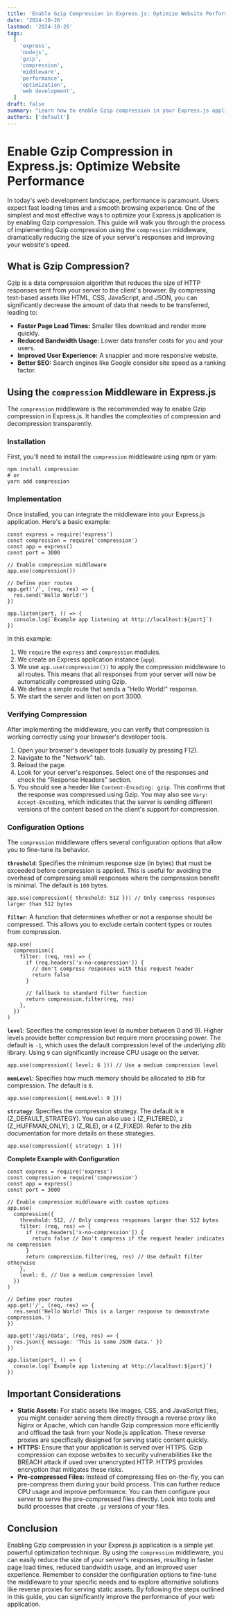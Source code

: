 ```yaml
---
title: 'Enable Gzip Compression in Express.js: Optimize Website Performance'
date: '2024-10-26'
lastmod: '2024-10-26'
tags:
  [
    'express',
    'nodejs',
    'gzip',
    'compression',
    'middleware',
    'performance',
    'optimization',
    'web development',
  ]
draft: false
summary: "Learn how to enable Gzip compression in your Express.js application using the compression middleware.  This guide provides a step-by-step walkthrough with code examples to significantly improve your website's performance and reduce bandwidth usage."
authors: ['default']
---
```


# Enable Gzip Compression in Express.js: Optimize Website Performance

In today's web development landscape, performance is paramount. Users expect fast loading times and a smooth browsing experience. One of the simplest and most effective ways to optimize your Express.js application is by enabling Gzip compression. This guide will walk you through the process of implementing Gzip compression using the `compression` middleware, dramatically reducing the size of your server's responses and improving your website's speed.

## What is Gzip Compression?

Gzip is a data compression algorithm that reduces the size of HTTP responses sent from your server to the client's browser. By compressing text-based assets like HTML, CSS, JavaScript, and JSON, you can significantly decrease the amount of data that needs to be transferred, leading to:

- **Faster Page Load Times:** Smaller files download and render more quickly.
- **Reduced Bandwidth Usage:** Lower data transfer costs for you and your users.
- **Improved User Experience:** A snappier and more responsive website.
- **Better SEO:** Search engines like Google consider site speed as a ranking factor.

## Using the `compression` Middleware in Express.js

The `compression` middleware is the recommended way to enable Gzip compression in Express.js. It handles the complexities of compression and decompression transparently.

### Installation

First, you'll need to install the `compression` middleware using npm or yarn:

```plaintext
npm install compression
# or
yarn add compression
```

### Implementation

Once installed, you can integrate the middleware into your Express.js application. Here's a basic example:

```plaintext
const express = require('express')
const compression = require('compression')
const app = express()
const port = 3000

// Enable compression middleware
app.use(compression())

// Define your routes
app.get('/', (req, res) => {
  res.send('Hello World!')
})

app.listen(port, () => {
  console.log(`Example app listening at http://localhost:${port}`)
})
```

In this example:

1.  We `require` the `express` and `compression` modules.
2.  We create an Express application instance (`app`).
3.  We use `app.use(compression())` to apply the compression middleware to all routes. This means that all responses from your server will now be automatically compressed using Gzip.
4.  We define a simple route that sends a "Hello World!" response.
5.  We start the server and listen on port 3000.

### Verifying Compression

After implementing the middleware, you can verify that compression is working correctly using your browser's developer tools.

1.  Open your browser's developer tools (usually by pressing F12).
2.  Navigate to the "Network" tab.
3.  Reload the page.
4.  Look for your server's responses. Select one of the responses and check the "Response Headers" section.
5.  You should see a header like `Content-Encoding: gzip`. This confirms that the response was compressed using Gzip. You may also see `Vary: Accept-Encoding`, which indicates that the server is sending different versions of the content based on the client's support for compression.

### Configuration Options

The `compression` middleware offers several configuration options that allow you to fine-tune its behavior.

**`threshold`**: Specifies the minimum response size (in bytes) that must be exceeded before compression is applied. This is useful for avoiding the overhead of compressing small responses where the compression benefit is minimal. The default is `100` bytes.

```plaintext
app.use(compression({ threshold: 512 })) // Only compress responses larger than 512 bytes
```

**`filter`**: A function that determines whether or not a response should be compressed. This allows you to exclude certain content types or routes from compression.

```plaintext
app.use(
  compression({
    filter: (req, res) => {
      if (req.headers['x-no-compression']) {
        // don't compress responses with this request header
        return false
      }

      // fallback to standard filter function
      return compression.filter(req, res)
    },
  })
)
```

**`level`**: Specifies the compression level (a number between 0 and 9). Higher levels provide better compression but require more processing power. The default is `-1`, which uses the default compression level of the underlying zlib library. Using `9` can significantly increase CPU usage on the server.

```plaintext
app.use(compression({ level: 6 })) // Use a medium compression level
```

**`memLevel`**: Specifies how much memory should be allocated to zlib for compression. The default is `8`.

```plaintext
app.use(compression({ memLevel: 9 }))
```

**`strategy`**: Specifies the compression strategy. The default is `0` (Z_DEFAULT_STRATEGY). You can also use `1` (Z_FILTERED), `2` (Z_HUFFMAN_ONLY), `3` (Z_RLE), or `4` (Z_FIXED). Refer to the zlib documentation for more details on these strategies.

```plaintext
app.use(compression({ strategy: 1 }))
```

**Complete Example with Configuration**

```plaintext
const express = require('express')
const compression = require('compression')
const app = express()
const port = 3000

// Enable compression middleware with custom options
app.use(
  compression({
    threshold: 512, // Only compress responses larger than 512 bytes
    filter: (req, res) => {
      if (req.headers['x-no-compression']) {
        return false // Don't compress if the request header indicates no compression
      }
      return compression.filter(req, res) // Use default filter otherwise
    },
    level: 6, // Use a medium compression level
  })
)

// Define your routes
app.get('/', (req, res) => {
  res.send('Hello World! This is a larger response to demonstrate compression.')
})

app.get('/api/data', (req, res) => {
  res.json({ message: 'This is some JSON data.' })
})

app.listen(port, () => {
  console.log(`Example app listening at http://localhost:${port}`)
})
```

## Important Considerations

- **Static Assets:** For static assets like images, CSS, and JavaScript files, you might consider serving them directly through a reverse proxy like Nginx or Apache, which can handle Gzip compression more efficiently and offload the task from your Node.js application. These reverse proxies are specifically designed for serving static content quickly.
- **HTTPS:** Ensure that your application is served over HTTPS. Gzip compression can expose websites to security vulnerabilities like the BREACH attack if used over unencrypted HTTP. HTTPS provides encryption that mitigates these risks.
- **Pre-compressed Files:** Instead of compressing files on-the-fly, you can pre-compress them during your build process. This can further reduce CPU usage and improve performance. You can then configure your server to serve the pre-compressed files directly. Look into tools and build processes that create `.gz` versions of your files.

## Conclusion

Enabling Gzip compression in your Express.js application is a simple yet powerful optimization technique. By using the `compression` middleware, you can easily reduce the size of your server's responses, resulting in faster page load times, reduced bandwidth usage, and an improved user experience. Remember to consider the configuration options to fine-tune the middleware to your specific needs and to explore alternative solutions like reverse proxies for serving static assets. By following the steps outlined in this guide, you can significantly improve the performance of your web application.
